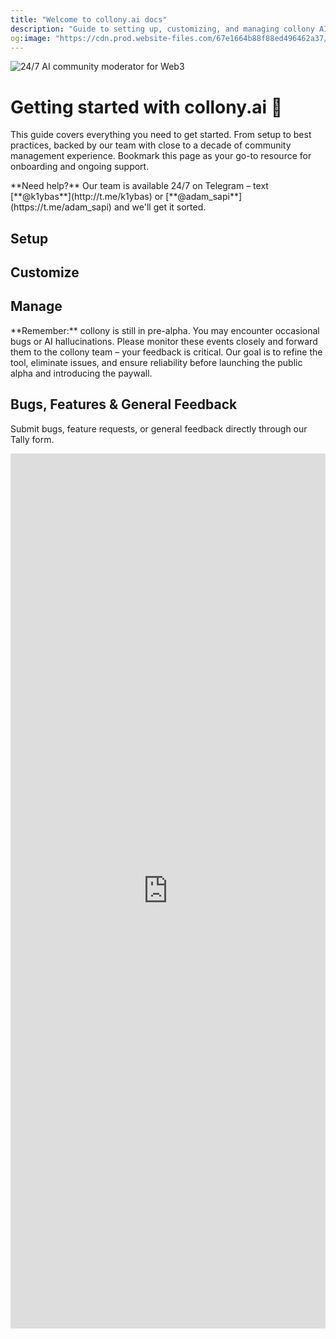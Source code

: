 ```yaml
---
title: "Welcome to collony.ai docs"
description: "Guide to setting up, customizing, and managing collony AI moderators for Telegram and Discord communities."
og:image: "https://cdn.prod.website-files.com/67e1664b88f88ed496462a37/67ffb83ec9f602f0843c7895_og%20image.png"
---
```


![24/7 AI community moderator for Web3](/public/cover.png)

# Getting started with collony.ai 🐝

This guide covers everything you need to get started. From setup to best practices, backed by our team with close to a decade of community management experience. Bookmark this page as your go-to resource for onboarding and ongoing support.

<Note>
  **Need help?** Our team is available 24/7 on Telegram – text [**@k1ybas**](http://t.me/k1ybas) or [**@adam_sapi**](https://t.me/adam_sapi) and we'll get it sorted.
</Note>

## Setup

<Columns cols={2}>
  <Card title="🏎️ Before you start" href="/before-you-start">
    
  </Card>
  <Card title="🔩 Prepare your Telegram group" href="/prepare-your-telegram-group">
    
  </Card>
  <Card title="🔎 Find collony AI on Telegram" href="/find-collony-ai-on-telegram">
    
  </Card>
  <Card title="💌 Add collony to your group" href="/add-collony-to-your-group">
    
  </Card>
</Columns>

## Customize

<Columns cols={2}>
  <Card title="🏗️ In-bot setup menu" href="/in-bot-setup-menu">
    
  </Card>
  <Card title="✏️ Add project description" href="/add-project-description">
    
  </Card>
  <Card title="📚 Add knowledge base" href="/add-project-knowledge-base">
    
  </Card>
  <Card title="⛏️ Set moderation rules" href="/set-community-moderation-rules">
    
  </Card>
  <Card title="🧠 Set moderator personality" href="/set-community-mod-personality">
    
  </Card>
</Columns>

## Manage

<Columns cols={2}>
  <Card title="🫂 Manage admins & moderators" href="/manage-admins-and-moderators">
    
  </Card>
  <Card title="⚙️ Admin dashboard chat" href="/setup-the-admin-dashboard-chat">
    
  </Card>
</Columns>

<Warning>
  **Remember:** collony is still in pre-alpha. You may encounter occasional bugs or AI hallucinations. Please monitor these events closely and forward them to the collony team – your feedback is critical. Our goal is to refine the tool, eliminate issues, and ensure reliability before launching the public alpha and introducing the paywall.
</Warning>

## Bugs, Features & General Feedback

Submit bugs, feature requests, or general feedback directly through our Tally form.

<iframe
  src="https://tally.so/embed/n987yV?alignLeft=1&hideTitle=1"
  width="100%"
  height="1400"
  frameborder="0"
  marginheight="0"
  marginwidth="0"
  title="collony.ai: Bugs, Features & General Feedback"
/>

## Links

<Columns cols={2}>
  <Card horizontal href="https://t.me/collonyai">
    <img
      src="/public/telegramlogo.webp"
      alt="Telegram"
      style={{ width:"24px",height:"24px",marginRight:"8px",objectFit:"contain" }}
    />

    Telegram
  </Card>
  <Card horizontal href="https://x.com/collonyai">
    <img
      src="/public/twitterlogo.webp"
      alt="X (Twitter)"
      style={{ width:"24px",height:"24px",marginRight:"8px",objectFit:"contain" }}
    />

    X (Twitter)
  </Card>
  <Card horizontal href="https://www.linkedin.com/company/collony">
    <img
      src="/public/linkedinlogo.webp"
      alt="LinkedIn"
      style={{ width:"24px",height:"24px",marginRight:"8px",objectFit:"contain" }}
    />

    LinkedIn
  </Card>
  <Card horizontal href="https://collony.ai">
    <img
      src="/public/collonylogo.png"
      alt="collony"
      style={{ width:"24px",height:"24px",marginRight:"8px",objectFit:"contain" }}
    />

    Website
  </Card>
</Columns>